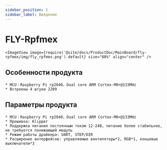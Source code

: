 ```yaml
---
sidebar_position: 1
sidebar_label: Введение
---
```




# FLY-Rpfmex

    <ImageView image={require('@site/docs/ProductDoc/MainBoard/fly-rpfmex/img/fly_rpfmex.png').default} size="80%" align="center" />

## Особенности продукта

    * MCU：Raspberry Pi rp2040，Dual core ARM Cortex-M0+@133MHz
    * Встроены 4 штуки 2209


## Параметры продукта

    * MCU：Raspberry Pi rp2040，Dual core ARM Cortex-M0+@133MHz
    * Прошивка: Klipper
    * Поддержка питания постоянным током 12-24В, питание более стабильное, не требуется понижающий модуль
    * Режим работы драйвера: UART, STEP/DIR
    * Расширение интерфейсов: управляемые вентиляторы*2, RGB*1, концевые выключатели*3

